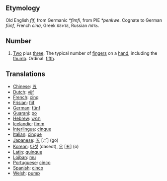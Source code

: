 == Etymology ==
Old English ''fíf'', from Germanic ''*fimfi'', from PIE ''*penkwe''. Cognate to German ''fünf'', French ''cinq'', Greek ''πεντε'', Russian ''пять''.

== Number ==
# [[Two]] plus [[three]]. The typical number of [[finger]]s on a [[hand]], including the [[thumb]]. Ordinal: [[fifth]].

==Translations ==
*[[Chinese]]: [[五]]
*[[Dutch]]: [[vijf]]
*[[French]]: [[cinq]]
*[[Frisian]]: [[fiif]]
*[[German]]: [[fünf]]
*[[Guarani]]: [[po]]
*[[Hebrew]]: [[חמש]]
*[[Icelandic]]: [[fimm]]
*[[Interlingua]]: [[cinque]]
*[[Italian]]: [[cinque]]
*[[Japanese]]: [[五]] [ご] (go)
*[[Korean]]: [[다섯]] (daseot), [[오]] [五] (o)
*[[Latin]]: [[quinque]]
*[[Lojban]]: [[mu]]
*[[Portuguese]]: [[cinco]]
*[[Spanish]]: [[cinco]]
*[[Welsh]]: [[pump]]
